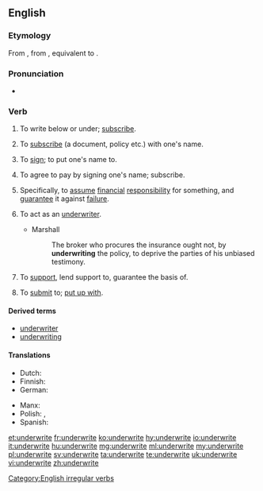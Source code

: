 ==English==

===Etymology===
From {{etyl|enm|en}} {{term|underwriten|lang=enm}}, from {{etyl|ang|en}} {{m|ang|underwrītan||to write at the foot of, write under, subscribe}}, equivalent to {{prefix|under|write|lang=en}}.

===Pronunciation===
* {{IPA|/ˈʌndəɹaɪt/|/ʌndəˈɹaɪt/|lang=en}}

===Verb===
{{en-verb|underwrites|underwriting|underwrote|underwritten}}

# {{context|transitive|lang=en}} To write below or under; [[subscribe]].
# {{context|transitive|intransitive|obsolete|lang=en}} To [[subscribe]] (a document, policy etc.) with one's name.
# {{context|transitive|lang=en}} To [[sign]]; to put one's name to.
# {{context|transitive|lang=en}} To agree to pay by signing one's name; subscribe.
# {{context|transitive|lang=en}} Specifically, to [[assume]] [[financial]] [[responsibility]] for something, and [[guarantee]] it against [[failure]].
# {{context|intransitive|lang=en}} To act as an [[underwriter]].
#* Marshall
#*: The broker who procures the insurance ought not, by '''underwriting''' the policy, to deprive the parties of his unbiased testimony.
# {{context|transitive|lang=en}} To [[support]], lend support to, guarantee the basis of.
# {{context|transitive|lang=en}} To [[submit]] to; [[put up with]].

====Derived terms====
* [[underwriter]]
* [[underwriting]]

====Translations====
{{trans-top|to assume financial responsibility for something}}
* Dutch: {{t|nl|onderschrijven}}
* Finnish: {{t+|fi|allekirjoittaa}}
* German: {{t+|de|unterschreiben}}
{{trans-mid}}
* Manx: {{t|gv|fo-yial}}
* Polish: {{t|pl|odpisać}}, {{t+|pl|ubezpieczyć}}
* Spanish: {{t+|es|suscribir}}
{{trans-bottom}}

[[Category:English irregular verbs]]

[[et:underwrite]]
[[fr:underwrite]]
[[ko:underwrite]]
[[hy:underwrite]]
[[io:underwrite]]
[[it:underwrite]]
[[hu:underwrite]]
[[mg:underwrite]]
[[ml:underwrite]]
[[my:underwrite]]
[[pl:underwrite]]
[[sv:underwrite]]
[[ta:underwrite]]
[[te:underwrite]]
[[uk:underwrite]]
[[vi:underwrite]]
[[zh:underwrite]]